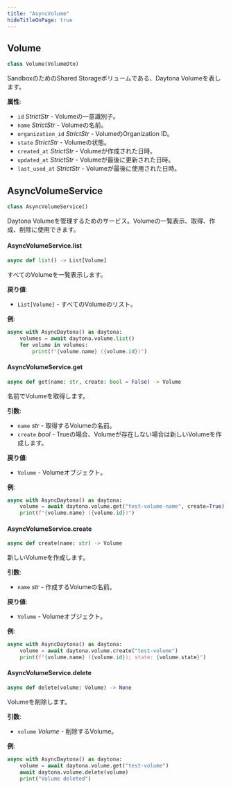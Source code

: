 ```yaml
---
title: "AsyncVolume"
hideTitleOnPage: true
---
```


## Volume

```python
class Volume(VolumeDto)
```

SandboxのためのShared Storageボリュームである、Daytona Volumeを表します。

**属性**:

- `id` _StrictStr_ - Volumeの一意識別子。
- `name` _StrictStr_ - Volumeの名前。
- `organization_id` _StrictStr_ - VolumeのOrganization ID。
- `state` _StrictStr_ - Volumeの状態。
- `created_at` _StrictStr_ - Volumeが作成された日時。
- `updated_at` _StrictStr_ - Volumeが最後に更新された日時。
- `last_used_at` _StrictStr_ - Volumeが最後に使用された日時。


## AsyncVolumeService

```python
class AsyncVolumeService()
```

Daytona Volumeを管理するためのサービス。Volumeの一覧表示、取得、作成、削除に使用できます。

#### AsyncVolumeService.list

```python
async def list() -> List[Volume]
```

すべてのVolumeを一覧表示します。

**戻り値**:

- `List[Volume]` - すべてのVolumeのリスト。
  

**例**:

```python
async with AsyncDaytona() as daytona:
    volumes = await daytona.volume.list()
    for volume in volumes:
        print(f"{volume.name} ({volume.id})")
```

#### AsyncVolumeService.get

```python
async def get(name: str, create: bool = False) -> Volume
```

名前でVolumeを取得します。

**引数**:

- `name` _str_ - 取得するVolumeの名前。
- `create` _bool_ - Trueの場合、Volumeが存在しない場合は新しいVolumeを作成します。
  

**戻り値**:

- `Volume` - Volumeオブジェクト。
  

**例**:

```python
async with AsyncDaytona() as daytona:
    volume = await daytona.volume.get("test-volume-name", create=True)
    print(f"{volume.name} ({volume.id})")
```

#### AsyncVolumeService.create

```python
async def create(name: str) -> Volume
```

新しいVolumeを作成します。

**引数**:

- `name` _str_ - 作成するVolumeの名前。
  

**戻り値**:

- `Volume` - Volumeオブジェクト。
  

**例**:

```python
async with AsyncDaytona() as daytona:
    volume = await daytona.volume.create("test-volume")
    print(f"{volume.name} ({volume.id}); state: {volume.state}")
```

#### AsyncVolumeService.delete

```python
async def delete(volume: Volume) -> None
```

Volumeを削除します。

**引数**:

- `volume` _Volume_ - 削除するVolume。
  

**例**:

```python
async with AsyncDaytona() as daytona:
    volume = await daytona.volume.get("test-volume")
    await daytona.volume.delete(volume)
    print("Volume deleted")
```

